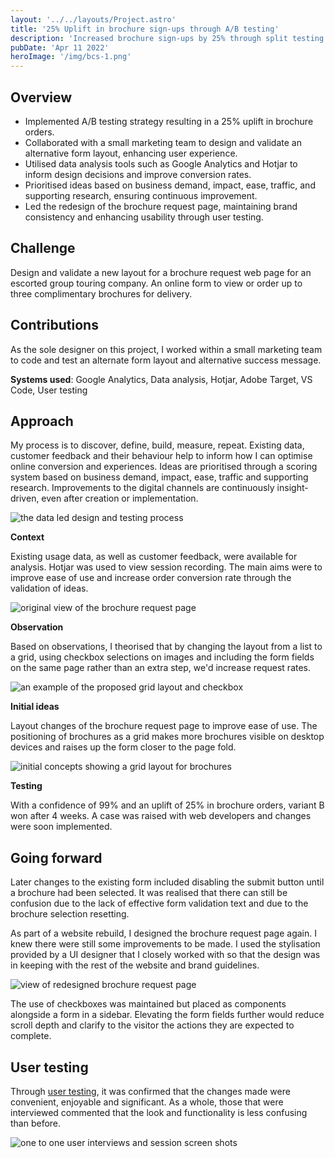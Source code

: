 ```yaml
---
layout: '../../layouts/Project.astro'
title: '25% Uplift in brochure sign-ups through A/B testing'
description: 'Increased brochure sign-ups by 25% through split testing and user-centered design updates on a brochure request web page'
pubDate: 'Apr 11 2022'
heroImage: '/img/bcs-1.png'
---
```



## Overview
- Implemented A/B testing strategy resulting in a 25% uplift in brochure orders.
- Collaborated with a small marketing team to design and validate an alternative form layout, enhancing user experience.
- Utilised data analysis tools such as Google Analytics and Hotjar to inform design decisions and improve conversion rates.
- Prioritised ideas based on business demand, impact, ease, traffic, and supporting research, ensuring continuous improvement.
- Led the redesign of the brochure request page, maintaining brand consistency and enhancing usability through user testing.

## Challenge
Design and validate a new layout for a brochure request web page for an escorted group touring company. An online form to view or order up to three complimentary brochures for delivery.

## Contributions
As the sole designer on this project, I worked within a small marketing team to code and test an alternate form layout and alternative success message.

__Systems used__: Google Analytics, Data analysis, Hotjar, Adobe Target, VS Code, User testing

## Approach
My process is to discover, define, build, measure, repeat. Existing data, customer feedback and their behaviour help to inform how I can optimise online conversion and experiences. Ideas are prioritised through a scoring system based on business demand, impact, ease, traffic and supporting research. Improvements to the digital channels are continuously insight-driven, even after creation or implementation.

<Image src="/img/bcs-2.png" alt="the data led design and testing process" width={920} height={350} />

**Context**

Existing usage data, as well as customer feedback, were available for analysis. Hotjar was used to view session recording. The main aims were to improve ease of use and increase order conversion rate through the validation of ideas.

<Image src="/img/bcs-3.png" alt="original view of the brochure request page" width={920} height={350} />

**Observation**

Based on observations, I theorised that by changing the layout from a list to a grid, using checkbox selections on images and including the form fields on the same page rather than an extra step, we'd increase request rates.

<Image src="/img/bcs-4.png" alt="an example of the proposed grid layout and checkbox" width={920} height={350} />

**Initial ideas**

Layout changes of the brochure request page to improve ease of use. The positioning of brochures as a grid makes more brochures visible on desktop devices and raises up the form closer to the page fold.

<Image src="/img/bcs-5.png" alt="initial concepts showing a grid layout for brochures" width={920} height={350} />

**Testing**

With a confidence of 99% and an uplift of 25% in brochure orders, variant B won after 4 weeks. A case was raised with web developers and changes were soon implemented.

## Going forward
Later changes to the existing form included disabling the submit button until a brochure had been selected. It was realised that there can still be confusion due to the lack of effective form validation text and due to the brochure selection resetting.

As part of a website rebuild, I designed the brochure request page again. I knew there were still some improvements to be made. I used the stylisation provided by a UI designer that I closely worked with so that the design was in keeping with the rest of the website and brand guidelines.

<Image src="/img/bcs-6.png" alt="view of redesigned brochure request page" width={920} height={350} />

The use of checkboxes was maintained but placed as components alongside a form in a sidebar. Elevating the form fields further would reduce scroll depth and clarify to the visitor the actions they are expected to complete.

## User testing
Through [user testing](/blog/how-to-user-sessions/), it was confirmed that the changes made were convenient, enjoyable and significant. As a whole, those that were interviewed commented that the look and functionality is less confusing than before.

<Image src="/img/bcs-7.png" alt="one to one user interviews and session screen shots" width={920} height={350} />